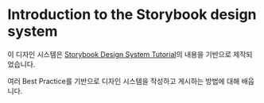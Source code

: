 
<Meta title="Introduction" />

# Introduction to the Storybook design system

이 디자인 시스템은 [Storybook Design System Tutorial](https://github.com/storybookjs/design-system/)의 내용을 기반으로 제작되었습니다.

여러 Best Practice를 기반으로 디자인 시스템을 작성하고 게시하는 방법에 대해 배웁니다.
